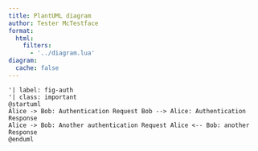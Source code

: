 ```yaml
---
title: PlantUML diagram
author: Tester McTestface
format:
  html:
    filters:
      - '../diagram.lua'
diagram:
  cache: false
---
```


```.plantuml
'| label: fig-auth
'| class: important
@startuml
Alice -> Bob: Authentication Request Bob --> Alice: Authentication Response
Alice -> Bob: Another authentication Request Alice <-- Bob: another Response
@enduml
```
